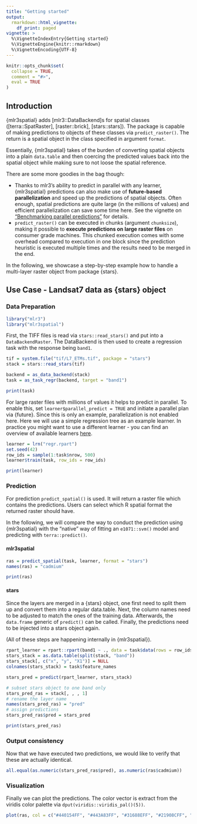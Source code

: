 ```yaml
---
title: "Getting started"
output:
  rmarkdown::html_vignette:
    df_print: paged
vignette: >
  %\VignetteIndexEntry{Getting started}
  %\VignetteEngine{knitr::rmarkdown}
  %\VignetteEncoding{UTF-8}
---
```


```r
knitr::opts_chunk$set(
  collapse = TRUE,
  comment = "#>",
  eval = TRUE
)
```

## Introduction

{mlr3spatial} adds [mlr3::DataBackend]s for spatial classes ([terra::SpatRaster], [raster::brick], [stars::stars]).
The package is capable of making predictions to objects of these classes via `predict_raster()`.
The return is a spatial object in the class specified in argument `format`.

Essentially, {mlr3spatial} takes of the burden of converting spatial objects into a plain `data.table` and then coercing the predicted values back into the spatial object while making sure to not loose the spatial reference.

There are some more goodies in the bag though:

- Thanks to mlr3's ability to predict in parallel with any learner, {mlr3spatial} predictions can also make use of **future-based parallelization** and speed up the predictions of spatial objects.
Often enough, spatial predictions are quite large (in the millions of values) and efficient parallelization can save some time here.
See the vignette on ["Benchmarking parallel predictions"](https://mlr3spatial.mlr-org.com/articles/benchmark.html) for details.
- `predict_raster()` can be executed in chunks (argument `chunksize`), making it possible to **execute predictions on large raster files** on consumer grade machines.
  This chunked execution comes with some overhead compared to execution in one block since the prediction heuristic is executed multiple times and the results need to be merged in the end.

In the following, we showcase a step-by-step example how to handle a multi-layer raster object from package {stars}.

## Use Case - Landsat7 data as {stars} object

### Data Preparation

```r
library("mlr3")
library("mlr3spatial")
```

First, the TIFF files is read via `stars::read_stars()` and put into a `DataBackendRaster`.
The DataBackend is then used to create a regression task with the response being `band1`.

```r
tif = system.file("tif/L7_ETMs.tif", package = "stars")
stack = stars::read_stars(tif)

backend = as_data_backend(stack)
task = as_task_regr(backend, target = "band1")

print(task)
```

For large raster files with millions of values it helps to predict in parallel.
To enable this, set `learner$parallel_predict = TRUE` and initiate a parallel plan via {future}.
Since this is only an example, parallelization is not enabled here.
Here we will use a simple regression tree as an example learner.
In practice you might want to use a different learner - you can find an overview of available learners [here](https://mlr3extralearners.mlr-org.com/articles/learners/list_learners.html).

```r
learner = lrn("regr.rpart")
set.seed(42)
row_ids = sample(1:task$nrow, 500)
learner$train(task, row_ids = row_ids)

print(learner)
```

### Prediction

For prediction `predict_spatial()` is used.
It will return a raster file which contains the predictions.
Users can select which R spatial format the returned raster should have.

In the following, we will compare the way to conduct the prediction using {mlr3spatial} with the "native" way of fitting an `e1071::svm()` model and predicting with `terra::predict()`.

#### mlr3spatial

```r
ras = predict_spatial(task, learner, format = "stars")
names(ras) = "cadmium"

print(ras)
```

#### stars

Since the layers are merged in a {stars} object, one first need to split them up and convert them into a regular data.table.
Next, the column names need to be adjusted to match the ones of the training data.
Afterwards, the `data.frame` generic of `predict()` can be called.
Finally, the predictions need to be injected into a stars object again.

(All of these steps are happening internally in {mlr3spatial}).

```r
rpart_learner = rpart::rpart(band1 ~ ., data = task$data(rows = row_ids))
stars_stack = as.data.table(split(stack, "band"))
stars_stack[, c("x", "y", "X1")] = NULL
colnames(stars_stack) = task$feature_names

stars_pred = predict(rpart_learner, stars_stack)

# subset stars object to one band only
stars_pred_ras = stack[, , , 1]
# rename the layer name
names(stars_pred_ras) = "pred"
# assign predictions
stars_pred_ras$pred = stars_pred

print(stars_pred_ras)
```

### Output consistency

Now that we have executed two predictions, we would like to verify that these are actually identical.

```r
all.equal(as.numeric(stars_pred_ras$pred), as.numeric(ras$cadmium))
```

### Visualization

Finally we can plot the predictions.
The color vector is extract from the viridis color palette via `dput(viridis::viridis_pal()(5))`.

```r
plot(ras, col = c("#440154FF", "#443A83FF", "#31688EFF", "#21908CFF", "#35B779FF", "#8FD744FF", "#FDE725FF"))
```
